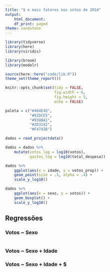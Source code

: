 ```yaml
---
title: "$ e mais fatores nos votos de 2014"
output:
    html_document:
    df_print: paged
theme: sandstone
---
```


```r
library(tidyverse)
library(here)
library(viridis)

library(broom)
library(modelr)

source(here::here("code/lib.R"))
theme_set(theme_report())

knitr::opts_chunk$set(tidy = FALSE,
                      fig.width = 6,
                      fig.height = 5,
                      echo = FALSE)

paleta = c("#404E4D",
           "#92DCE5",
           "#938BA1",
           "#2D3142",
           "#F4743B")
```

```r
dados = read_projectdata()

dados = dados %>% 
    mutate(votos_log = log10(votos), 
           gastos_log = log10(total_despesa))
```

```r
dados %>% 
    ggplot(aes(x = idade, y = votos_prop)) + 
    geom_point(size = .5, alpha = .4) + 
    scale_y_log10()
```

```r
dados %>% 
    ggplot(aes(x = sexo, y = votos)) + 
    geom_boxplot() + 
    scale_y_log10()
```

## Regressões

### Votos ~ Sexo

```r

```

### Votos ~ Sexo + Idade


### Votos ~ Sexo + Idade + $